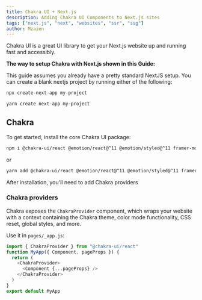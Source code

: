 ```yaml
---
title: Chakra UI + Next.js
description: Adding Chakra UI Components to Next.js sites
tags: ["next.js", "next", "websites", "ssr", "ssg"]
author: Mzaien
---
```


Chakra UI is a great UI library to get your Next.js website up and running fast
and accessibly.

**The way to setup Chakra with Next.js shown in this Guide:**

This guide assumes you already have a pretty standard NextJS setup. You can create a blank nextjs project by running either of the following:

```bash
npx create-next-app my-project
```

```bash
yarn create next-app my-project
```

## Chakra

To get started, install the core Chakra UI package:

```bash
npm i @chakra-ui/react @emotion/react@^11 @emotion/styled@^11 framer-motion@^4
```
or
```bash
yarn add @chakra-ui/react @emotion/react@^11 @emotion/styled@^11 framer-motion@^4
```

After installation, you'll need to add Chakra providers

### Chakra providers

Chakra exposes the `ChakraProvider` component, which wraps your website with a
context containing the Chakra theme, color mode functionality, CSS reset, global
styles, and more.

Use it in `pages/_app.js`:

```js live=false
import { ChakraProvider } from "@chakra-ui/react"
function MyApp({ Component, pageProps }) {
  return (
    <ChakraProvider>
      <Component {...pageProps} />
    </ChakraProvider>
  )
}
export default MyApp
```

